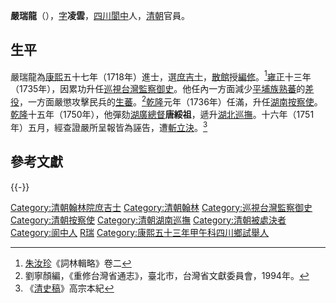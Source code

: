 '''嚴瑞龍'''（{{bd|？||1751年|catIdx=Y嚴}}），[[表字|字]]'''凌雲'''，[[四川|四川]][[閬中|閬中]]人，[[清朝|清朝]]官員。

==生平==
嚴瑞龍為[[康熙|康熙]]五十七年（1718年）進士，選[[庶吉士|庶吉士]]，[[散館|散館]]授[[編修|編修]]。<ref>[[朱汝珍|朱汝珍]]《詞林輯略》卷二</ref>[[雍正|雍正]]十三年（1735年），因累功升任[[巡視台灣監察御史|巡視台灣監察御史]]。他任內一方面減少[[平埔族|平埔族]][[熟蕃|熟蕃]]的[[差役|差役]]，一方面嚴懲攻擊民兵的[[生蕃|生蕃]]。<ref>劉寧顏編，《重修台灣省通志》，臺北市，台灣省文獻委員會，1994年。</ref>[[乾隆|乾隆]]元年（1736年）任滿，升任[[湖南|湖南]][[按察使|按察使]]。[[乾隆|乾隆]]十五年（1750年），他彈劾[[湖廣總督|湖廣總督]]'''唐綏祖'''，遞升[[湖北巡撫|湖北巡撫]]。十六年（1751年）五月，經查證嚴所呈報皆為誣告，遭[[斬立決|斬立決]]。<ref>《[[清史稿|清史稿]]》高宗本紀</ref>

==參考文獻==
{{reflist}}

{{-}}
{{start box}}
{{s-off}}
{{s-before|[[林天木|林天木]]}}
{{s-title|[[巡視台灣監察御史|巡視台灣監察御史]]（漢）|<small>雍正十三年（1735年）上任</small>}}
{{s-after|[[單德謨|單德謨]]}}
{{end box}}
{{康熙五十七年戊戌科殿試金榜}}
{{DEFAULTSORT:Yan嚴}}
[[Category:清朝翰林院庶吉士|Category:清朝翰林院庶吉士]]
[[Category:清朝翰林|Category:清朝翰林]]
[[Category:巡視台灣監察御史|Category:巡視台灣監察御史]]
[[Category:清朝按察使|Category:清朝按察使]]
[[Category:清朝湖南巡撫|Category:清朝湖南巡撫]]
[[Category:清朝被處決者|Category:清朝被處決者]]
[[Category:阆中人|Category:阆中人]]
[[Category:嚴姓|R瑞]]
[[Category:康熙五十三年甲午科四川鄉試舉人|Category:康熙五十三年甲午科四川鄉試舉人]]